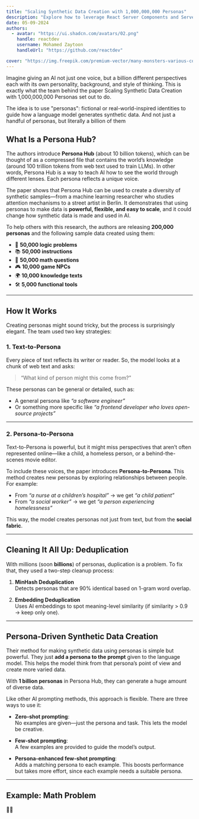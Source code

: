 ```yaml
---
title: "Scaling Synthetic Data Creation with 1,000,000,000 Personas"
description: "Explore how to leverage React Server Components and Server Actions in Next.js to build modern, efficient web applications. Learn how these features enhance performance and simplify server-side logic."
date: 05-09-2024
authors:
  - avatar: "https://ui.shadcn.com/avatars/02.png"
    handle: reactdev
    username: Mohamed Zaytoon
    handleUrl: "https://github.com/reactdev"

cover: "https://img.freepik.com/premium-vector/many-monsters-various-colors-doodle-come-bless-birthday-happy_577083-85.jpg?w=826"
---
```


Imagine giving an AI not just one voice, but a billion different perspectives each with its own personality, background, and style of thinking. This is exactly what the team behind the paper Scaling Synthetic Data Creation with 1,000,000,000 Personas set out to do.

The idea is to use "personas": fictional or real-world-inspired identities to guide how a language model generates synthetic data. And not just a handful of personas, but literally a billion of them


## What Is a Persona Hub?

The authors introduce **Persona Hub** (about 10 billion tokens), which can be thought of as a compressed file that contains the world’s knowledge (around 100 trillion tokens from web text used to train LLMs). In other words, Persona Hub is a way to teach AI how to see the world through different lenses. Each persona reflects a unique voice.

The paper shows that Persona Hub can be used to create a diversity of synthetic samples—from a machine learning researcher who studies attention mechanisms to a street artist in Berlin. It demonstrates that using personas to make data is **powerful, flexible, and easy to scale**, and it could change how synthetic data is made and used in AI.

To help others with this research, the authors are releasing **200,000 personas** and the following sample data created using them:

- 🧠 **50,000 logic problems**
- 📚 **50,000 instructions**
- 🔢 **50,000 math questions**
- 🎮 **10,000 game NPCs**
- 🌍 **10,000 knowledge texts**
- 🛠️ **5,000 functional tools**

---

## How It Works

Creating personas might sound tricky, but the process is surprisingly elegant. The team used two key strategies:

### 1. Text-to-Persona

Every piece of text reflects its writer or reader. So, the model looks at a chunk of web text and asks:

> “What kind of person might this come from?”

These personas can be general or detailed, such as:

- A general persona like *“a software engineer”*
- Or something more specific like *“a frontend developer who loves open-source projects”*

---

### 2. Persona-to-Persona

Text-to-Persona is powerful, but it might miss perspectives that aren’t often represented online—like a child, a homeless person, or a behind-the-scenes movie editor.

To include these voices, the paper introduces **Persona-to-Persona**. This method creates new personas by exploring relationships between people. For example:

- From *“a nurse at a children’s hospital”* → we get *“a child patient”*
- From *“a social worker”* → we get *“a person experiencing homelessness”*

This way, the model creates personas not just from text, but from the **social fabric**.

---

## Cleaning It All Up: Deduplication

With millions (soon **billions**) of personas, duplication is a problem. To fix that, they used a two-step cleanup process:

1. **MinHash Deduplication**  
   Detects personas that are 90% identical based on 1-gram word overlap.

2. **Embedding Deduplication**  
   Uses AI embeddings to spot meaning-level similarity (if similarity > 0.9 → keep only one).

---

## Persona-Driven Synthetic Data Creation

Their method for making synthetic data using personas is simple but powerful. They just **add a persona to the prompt** given to the language model. This helps the model think from that persona’s point of view and create more varied data.  

With **1 billion personas** in Persona Hub, they can generate a huge amount of diverse data.

Like other AI prompting methods, this approach is flexible. There are three ways to use it:

- **Zero-shot prompting**:  
  No examples are given—just the persona and task. This lets the model be creative.

- **Few-shot prompting**:  
  A few examples are provided to guide the model’s output.

- **Persona-enhanced few-shot prompting**:  
  Adds a matching persona to each example. This boosts performance but takes more effort, since each example needs a suitable persona.

---

## Example: Math Problem






🚀✨
